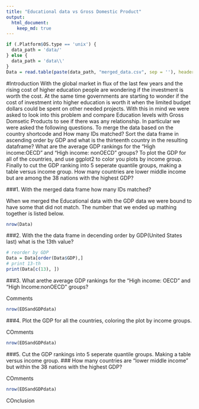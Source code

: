 ```yaml
---
title: "Educational data vs Gross Domestic Product"
output: 
  html_document:
    keep_md: true
---
```

```r
if (.Platform$OS.type == 'unix') {
  data_path = 'data/'
} else {
  data_path = 'data\\'
}
Data = read.table(paste(data_path, "merged_data.csv", sep = ''), header = TRUE)
```

#Introduction
With the global market in flux of the last few years and the rising cost of higher education people are wondering if the investment is worth the cost.  At the same time governments are starting to wonder if the cost of investment into higher education is worth it when the limited budget dollars could be spent on other needed projects.  With this in mind we were asked to look into this problem and compare Education levels with Gross Domsetic Products to see if there was any relationship.  In particular we were asked the following questions.  To merge the data based on the country shortcode and How many IDs matched?  Sort the data frame in ascending order by GDP and what is the thirteenth country in the resulting dataframe?  What are the average GDP rankings for the "High income:OECD" and "High income: nonOECD" groups? To plot the GDP for all of the countries, and use ggplot2 to color you plots by income group. Finally to cut the GDP ranking into 5 seperate quantile groups, making a table versus income group. How many countries are lower middle income but are among the 38 nations with the highest GDP?

###1. With the merged data frame how many IDs matched?

When we merged the Educational data with the GDP data we were bound to have some that did not match.
The number that we ended up mathing together is listed below.
```r
nrow(Data)
```
###2. With the the data frame in decending order by GDP(United States last) what is the 13th value?

```r
# reorder by GDP
Data = Data[order(Data$GDP),]
# print 13-th
print(Data[c(13), ])
```

###3. What arethe average GDP rankings for the "High income: OECD" and "High Income:nonOECD" groups?

Comments
```r
nrow(EDSandGDPdata)
```
###4. Plot the GDP for all the countries, coloring the plot by income groups.

COmments
```r
nrow(EDSandGDPdata)
```
###5. Cut the GDP rankings into 5 seperate quantile groups. Making a table versus income group.
###   How many countries are "lower middle income" but within the 38 nations with the highest GDP?

COmments
```r
nrow(EDSandGDPdata)
```

COnclusion